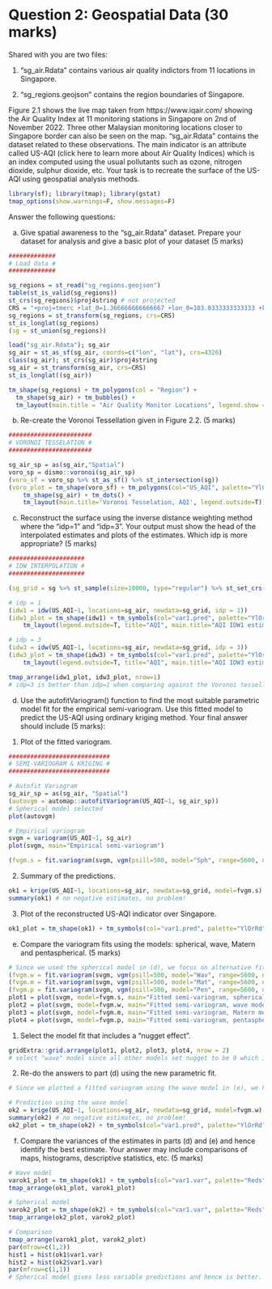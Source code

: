 # Question 2: Geospatial Data (30 marks)

Shared with you are two files:

1. “sg_air.Rdata” contains various air quality indictors from 11 locations in Singapore.

2. “sg_regions.geojson” contains the region boundaries of Singapore.

Figure 2.1 shows the live map taken from https://www.iqair.com/ showing the Air Quality Index at 11 monitoring stations in Singapore on 2nd of November 2022. Three other Malaysian monitoring locations closer to Singapore border can also be seen on the map. “sg_air.Rdata” contains the dataset related to these observations. The main indicator is an attribute called US-AQI (click here to learn more about Air Quality Indices) which is an index computed using the usual pollutants such as ozone, nitrogen dioxide, sulphur dioxide, etc. Your task is to recreate the surface of the US-AQI using geospatial analysis methods.

```r
library(sf); library(tmap); library(gstat)
tmap_options(show.warnings=F, show.messages=F)
```

Answer the following questions:

a) Give spatial awareness to the “sg_air.Rdata” dataset. Prepare your dataset for analysis and give a basic plot of your dataset (5 marks)

```r
#############
# Load data #
#############

sg_regions = st_read("sg_regions.geojson")
table(st_is_valid(sg_regions))
st_crs(sg_regions)$proj4string # not projected
CRS = "+proj=tmerc +lat_0=1.366666666666667 +lon_0=103.8333333333333 +k=1 +x_0=28001.642 +y_0=38744.572 +datum=WGS84 +units=m +no_defs"
sg_regions = st_transform(sg_regions, crs=CRS)
st_is_longlat(sg_regions)
(sg = st_union(sg_regions))

load("sg_air.Rdata"); sg_air
sg_air = st_as_sf(sg_air, coords=c("lon", "lat"), crs=4326)
class(sg_air); st_crs(sg_air)$proj4string
sg_air = st_transform(sg_air, crs=CRS)
st_is_longlat((sg_air))

tm_shape(sg_regions) + tm_polygons(col = "Region") + 
  tm_shape(sg_air) + tm_bubbles() + 
  tm_layout(main.title = "Air Quality Monitor Locations", legend.show = F)
```

b) Re-create the Voronoi Tessellation given in Figure 2.2. (5 marks)

```r
#######################
# VORONOI TESSELATION #
#######################

sg_air_sp = as(sg_air,"Spatial")
voro_sp = dismo::voronoi(sg_air_sp)
(voro_sf = voro_sp %>% st_as_sf() %>% st_intersection(sg))
(voro_plot = tm_shape(voro_sf) + tm_polygons(col="US_AQI", palette="YlOrRd", title="AQI") + 
    tm_shape(sg_air) + tm_dots() + 
    tm_layout(main.title='Voronoi Tesselation, AQI', legend.outside=T))
```

c) Reconstruct the surface using the inverse distance weighting method where the “idp=1” and “idp=3”. Your output must show the head of the interpolated estimates and plots of the estimates. Which idp is more appropriate? (5 marks)

```r
#####################
# IDW INTERPOLATION #
#####################

(sg_grid = sg %>% st_sample(size=10000, type="regular") %>% st_set_crs(CRS))

# idp = 1
(idw1 = idw(US_AQI~1, locations=sg_air, newdata=sg_grid, idp = 1))
(idw1_plot = tm_shape(idw1) + tm_symbols(col="var1.pred", palette="YlOrRd", size=0.05, shape=15) + 
    tm_layout(legend.outside=T, title="AQI", main.title="AQI IDW1 estimate"))

# idp = 3
(idw3 = idw(US_AQI~1, locations=sg_air, newdata=sg_grid, idp = 3))
(idw3_plot = tm_shape(idw3) + tm_symbols(col="var1.pred", palette="YlOrRd", size=0.05, shape=15) + 
    tm_layout(legend.outside=T, title="AQI", main.title="AQI IDW3 estimate"))

tmap_arrange(idw1_plot, idw3_plot, nrow=1)
# idp=3 is better than idp=1 when comparing against the Voronoi tessellation
```

d) Use the autofitVariogram() function to find the most suitable parametric model fit for the empirical semi-variogram. Use this fitted model to predict the US-AQI using ordinary kriging method. Your final answer should include (5 marks):

1. Plot of the fitted variogram.

```r
############################
# SEMI-VARIOGRAM & KRIGING #
############################

# Autofit Variogram
sg_air_sp = as(sg_air, "Spatial")
(autovgm = automap::autofitVariogram(US_AQI~1, sg_air_sp)) 
# Spherical model selected
plot(autovgm)

# Empirical variogram
svgm = variogram(US_AQI~1, sg_air)
plot(svgm, main="Empirical semi-variogram")

(fvgm.s = fit.variogram(svgm, vgm(psill=500, model="Sph", range=5600, nugget=100), warn.if.neg=T))
```

2. Summary of the predictions.

```r
ok1 = krige(US_AQI~1, locations=sg_air, newdata=sg_grid, model=fvgm.s)
summary(ok1) # no negative estimates, no problem!
```

3. Plot of the reconstructed US-AQI indicator over Singapore.

```r
ok1_plot = tm_shape(ok1) + tm_symbols(col="var1.pred", palette="YlOrRd", shape=15, size=0.05) + tm_layout(legend.outside=T, main.title="AQI OK1 estimate")
```

e) Compare the variogram fits using the models: spherical, wave, Matern and pentaspherical. (5 marks)

```r
# Since we used the spherical model in (d), we focus on alternative fits:
(fvgm.w = fit.variogram(svgm, vgm(psill=500, model="Wav", range=5600, nugget=100), warn.if.neg=T))
(fvgm.m = fit.variogram(svgm, vgm(psill=500, model="Mat", range=5600, nugget=100), warn.if.neg=T))
(fvgm.p = fit.variogram(svgm, vgm(psill=500, model="Pen", range=5600, nugget=100), warn.if.neg=T))
plot1 = plot(svgm, model=fvgm.s, main="Fitted semi-variogram, spherical model")
plot2 = plot(svgm, model=fvgm.w, main="Fitted semi-variogram, wave model")
plot3 = plot(svgm, model=fvgm.m, main="Fitted semi-variogram, Matern model")
plot4 = plot(svgm, model=fvgm.p, main="Fitted semi-variogram, pentaspherical model")
```

1. Select the model fit that includes a “nugget effect”.

```r
gridExtra::grid.arrange(plot1, plot2, plot3, plot4, nrow = 2)
# select "wave" model since all other models set nugget to be 0 which is highly unlikely in this case
```

2. Re-do the answers to part (d) using the new parametric fit.

```r
# Since we plotted a fitted variogram using the wave model in (e), we have already resolved (d) 1. We now focus on (d) 2. and 3. using the same wave model.

# Prediction using the wave model
ok2 = krige(US_AQI~1, locations=sg_air, newdata=sg_grid, model=fvgm.w)
summary(ok2) # no negative estimates, no problem!
ok2_plot = tm_shape(ok2) + tm_symbols(col="var1.pred", palette="YlOrRd", shape=15, size=0.05) + tm_layout(legend.outside=T, main.title="AQI OK2 estimate")
```

f) Compare the variances of the estimates in parts (d) and (e) and hence identify the best estimate. Your answer may include comparisons of maps, histograms, descriptive statistics, etc. (5 marks)

```r
# Wave model
varok1_plot = tm_shape(ok1) + tm_symbols(col="var1.var", palette="Reds", shape=15, size=0.05) + tm_shape(sg_air) + tm_dots() + tm_layout(legend.outside=T, main.title="Variance of the OK1 estimate")
tmap_arrange(ok1_plot, varok1_plot)

# Spherical model
varok2_plot = tm_shape(ok2) + tm_symbols(col="var1.var", palette="Reds", shape=15, size=0.05) + tm_shape(sg_air) + tm_dots() + tm_layout(legend.outside=T, main.title="Variance of the OK2 estimate")
tmap_arrange(ok2_plot, varok2_plot)

# Comparison
tmap_arrange(varok1_plot, varok2_plot)
par(mfrow=c(1,2))
hist1 = hist(ok1$var1.var)
hist2 = hist(ok2$var1.var)
par(mfrow=c(1,1))
# Spherical model gives less variable predictions and hence is better.
```